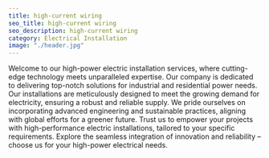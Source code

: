 ```yaml
---
title: high-current wiring
seo_title: high-current wiring
seo_description: high-current wiring
category: Electrical Installation
image: "./header.jpg"
---
```

<p>
Welcome to our high-power electric installation services, where cutting-edge technology meets unparalleled expertise. Our company is dedicated to delivering top-notch solutions for industrial and residential power needs. Our installations are meticulously designed to meet the growing demand for electricity, ensuring a robust and reliable supply. We pride ourselves on incorporating advanced engineering and sustainable practices, aligning with global efforts for a greener future. Trust us to empower your projects with high-performance electric installations, tailored to your specific requirements. Explore the seamless integration of innovation and reliability – choose us for your high-power electrical needs.
</p>